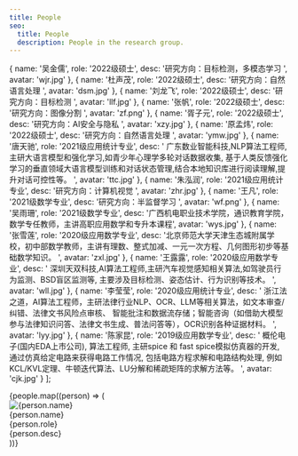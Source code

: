 ```yaml
---
title: People
seo:
  title: People
  description: People in the research group.
---
```


  {
    name: '吴金儒',
    role: '2022级硕士',
    desc: '研究方向：目标检测，多模态学习 ',
    avatar: 'wjr.jpg'
  },
  {
    name: '杜声茂',
    role: '2022级硕士',
    desc: '研究方向：自然语言处理 ',
    avatar: 'dsm.jpg'
  },
  {
    name: '刘龙飞',
    role: '2022级硕士',
    desc: '研究方向：目标检测 ',
    avatar: 'llf.jpg'
  },
  {
    name: '张帆',
    role: '2022级硕士',
    desc: '研究方向：图像分割 ',
    avatar: 'zf.png'
  },
  {
    name: '胥子元',
    role: '2022级硕士',
    desc: '研究方向：AI安全与隐私 ',
    avatar: 'xzy.jpg'
  },
  {
    name: '原孟炜',
    role: '2022级硕士',
    desc: '研究方向：自然语言处理 ',
    avatar: 'ymw.jpg'
  },
  {
    name: '唐天驰',
    role: '2021级应用统计专业',
    desc: ' 广东数业智能科技,NLP算法工程师,主研大语言模型和强化学习,如青少年心理学多轮对话数据收集, 基于人类反馈强化学习的垂直领域大语言模型训练和对话状态管理,结合本地知识库进行阅读理解,提升对话可控性等。 ',
    avatar: 'ttc.jpg'
  },
  {
    name: '朱泓润',
    role: '2021级应用统计专业',
    desc: '研究方向：计算机视觉 ',
    avatar: 'zhr.jpg'
  },
  {
    name: '王凡',
    role: '2021级数学专业',
    desc: '研究方向：半监督学习 ',
    avatar: 'wf.png'
  },
  {
    name: '吴雨珊',
    role: '2021级数学专业',
    desc: '广西机电职业技术学院，通识教育学院，数学专任教师，主讲高职应用数学和专升本课程',
    avatar: 'wys.jpg'
  },
  {
    name: '张雪莲',
    role: '2020级应用数学专业',
    desc: '北京师范大学天津生态城附属学校，初中部数学教师，主讲有理数、整式加减、一元一次方程、几何图形初步等基础数学知识。 ',
    avatar: 'zxl.jpg'
  },
  {
    name: '王露露',
    role: '2020级应用数学专业',
    desc: ' 深圳天双科技,AI算法工程师,主研汽车视觉感知相关算法,如驾驶员行为监测、BSD盲区监测等, 主要涉及目标检测、姿态估计、行为识别等技术。 ',
    avatar: 'wll.jpg'
  },
  {
    name: '李莹莹',
    role: '2020级应用统计专业',
    desc: ' 浙江法之道，AI算法工程师，主研法律行业NLP、OCR、LLM等相关算法，如文本审查/纠错、法律文书风险点审核、 智能批注和数据流存储；智能咨询（如借助大模型参与法律知识问答、法律文书生成、普法问答等），OCR识别各种证据材料。 ',
    avatar: 'lyy.jpg'
  },
  {
    name: '陈家昆',
    role: '2019级应用数学专业',
    desc: ' 概伦电子(国内EDA上市公司), 算法工程师, 主研spice 和 fast spice模拟仿真器的开发, 通过仿真给定电路来获得电路工作情况, 包括电路方程求解和电路结构处理, 例如 KCL/KVL定理、牛顿迭代算法、LU分解和稀疏矩阵的求解方法等。 ',
    avatar: 'cjk.jpg'
  }
];


<section class="grid gap-8 grid-cols-2 sm:grid-cols-3">
  {people.map((person) => (
    <div>
      <Image class="w-full max-w-32 aspect-square rounded-lg object-cover" width={256} height={256} src={`/avatars/${person.avatar}`} alt={person.name} />
      <div>
        <div class="font-serif text-lg sm:text-xl font-semibold tracking-tight text-main mb-1">{person.name}</div>
        <div class="text-main opacity-50 text-sm">{person.role}</div>
        <div class="font-light text-sm text-main opacity-70 mt-2 mb-2">{person.desc}</div>
      </div>
    </div>
  ))}
</section>
